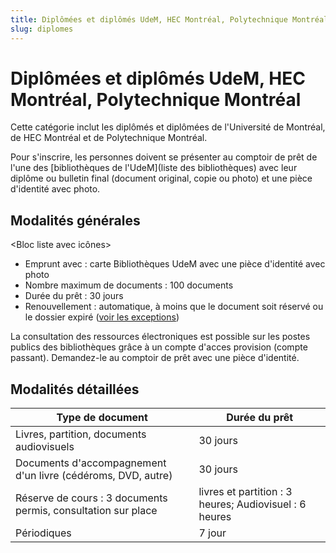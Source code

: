 ```yaml
---
title: Diplômées et diplômés UdeM, HEC Montréal, Polytechnique Montréal
slug: diplomes
---
```


# Diplômées et diplômés UdeM, HEC Montréal, Polytechnique Montréal

Cette catégorie inclut les diplômés et diplômées de l'Université de Montréal, de HEC Montréal et de Polytechnique Montréal.

Pour s'inscrire, les personnes doivent se présenter au comptoir de prêt de l'une des [bibliothèques de l'UdeM](liste des bibliothèques) avec leur diplôme ou bulletin final (document original, copie ou photo) et une pièce d'identité avec photo.

## Modalités générales

<Bloc liste avec icônes>

- Emprunt avec : carte Bibliothèques UdeM avec une pièce d'identité avec photo
- Nombre maximum de documents : 100 documents
- Durée du prêt : 30 jours
- Renouvellement : automatique, à moins que le document soit réservé ou le dossier expiré ([voir les exceptions](../obtenir/pret-renouvellement-retour/index.mdx))

</Bloc>

La consultation des ressources électroniques est possible sur les postes publics des bibliothèques grâce à un compte d'acces provision (compte passant). Demandez-le au comptoir de prêt avec une pièce d'identité.

## Modalités détaillées

| Type de document                                              | Durée du prêt                                          |
| ------------------------------------------------------------- | ------------------------------------------------------ |
| Livres, partition, documents audiovisuels                     | 30 jours                                               |
| Documents d'accompagnement d'un livre (cédéroms, DVD, autre)  | 30 jours                                               |
| Réserve de cours : 3 documents permis, consultation sur place | livres et partition : 3 heures; Audiovisuel : 6 heures |
| Périodiques                                                   | 7 jour                                                 |
